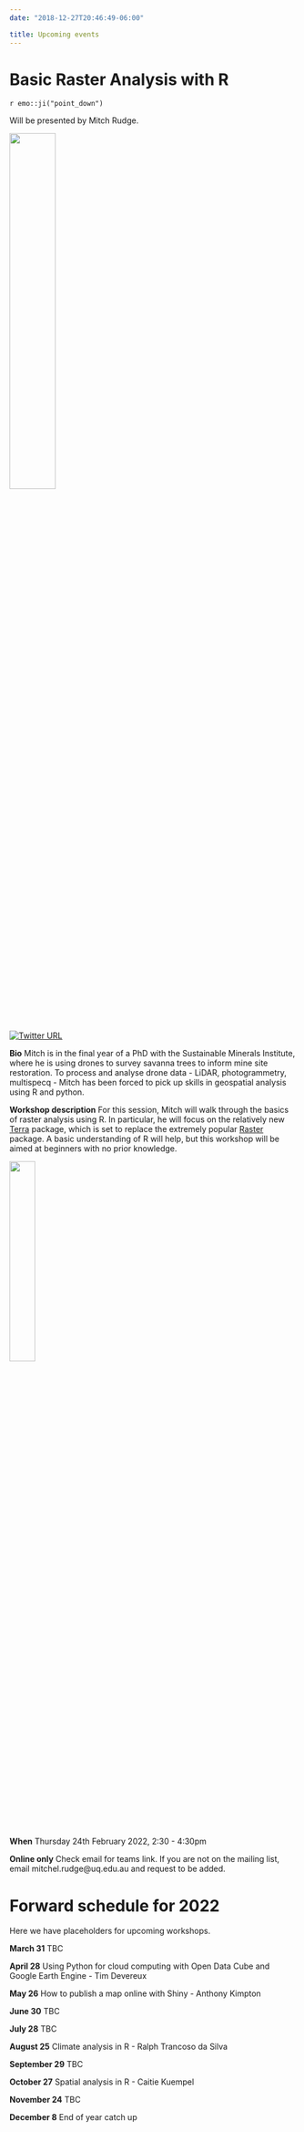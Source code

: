 ```yaml
---
date: "2018-12-27T20:46:49-06:00"

title: Upcoming events
---
```


# Basic Raster Analysis with R

`r emo::ji("point_down")`


Will be presented by Mitch Rudge.

![](/images/mitch.PNG){width=40% height=40%}

[![Twitter URL](https://img.shields.io/twitter/url/https/twitter.com/bukotsunikki.svg?style=social&label=Follow%20%40mitchrudge)](https://twitter.com/mitchrudge)

**Bio** Mitch is in the final year of a PhD with the Sustainable Minerals Institute, where he is using drones to survey savanna trees to inform mine site restoration. To process and analyse drone data - LiDAR, photogrammetry, multispecq - Mitch has been forced to pick up skills in geospatial analysis using R and python. 

**Workshop description** For this session, Mitch will walk through the basics of raster analysis using R. In particular, he will focus on the relatively new [Terra](https://github.com/rspatial/terra) package, which is set to replace the extremely popular [Raster](https://github.com/rspatial/raster) package. A basic understanding of R will help, but this workshop will be aimed at beginners with no prior knowledge. 



![](/./Upcoming events_files/terra_logo.png){width=30% height=30%}

**When** Thursday 24th February 2022, 2:30 - 4:30pm

**Online only** Check email for teams link. 
If you are not on the mailing list, email mitchel.rudge@uq.edu.au and request to be added. 






# Forward schedule for 2022

Here we have placeholders for upcoming workshops. 

**March 31** 
TBC

**April 28**
Using Python for cloud computing with Open Data Cube and Google Earth Engine - Tim Devereux  

**May 26**
How to publish a map online with Shiny - Anthony Kimpton 

**June 30**
TBC

**July 28**
TBC

**August 25**
Climate analysis in R - Ralph Trancoso da Silva 

**September 29**
TBC

**October 27**
Spatial analysis in R - Caitie Kuempel

**November 24**
TBC

**December 8**
End of year catch up


























